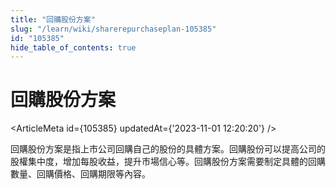```yaml
---
title: "回購股份方案"
slug: "/learn/wiki/sharerepurchaseplan-105385"
id: "105385"
hide_table_of_contents: true
---
```



# 回購股份方案

<ArticleMeta id={105385} updatedAt={'2023-11-01 12:20:20'} />
<div className='border-solid border-b border-t-0 my-4 border-[var(--ifm-color-gray-300)]' />

回購股份方案是指上市公司回購自己的股份的具體方案。回購股份可以提高公司的股權集中度，增加每股收益，提升市場信心等。回購股份方案需要制定具體的回購數量、回購價格、回購期限等內容。
